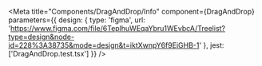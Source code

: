
<Meta
  title="Components/DragAndDrop/Info"
  component={DragAndDrop}
  parameters={{
    design: {
      type: 'figma',
      url: 'https://www.figma.com/file/6TeplhuWEqaYbru1WEvbcA/Treelist?type=design&node-id=228%3A38735&mode=design&t=iktXwnpY6f9EjGHB-1'
    },
    jest: ['DragAndDrop.test.tsx']
  }}
/>

<Story name='Docs'>
  <Unstyled>
    <Stories />
  </Unstyled>
</Story>
